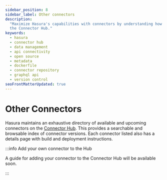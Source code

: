 ```yaml
---
sidebar_position: 8
sidebar_label: Other connectors
description:
  "Maximize Hasura's capabilities with connectors by understanding how to author, publish, setup, and maintain them on
  the Connector Hub."
keywords:
  - hasura
  - connector hub
  - data management
  - api connectivity
  - open source
  - metadata
  - dockerfile
  - connector repository
  - graphql api
  - version control
seoFrontMatterUpdated: true
---
```



# Other Connectors

Hasura maintains an exhaustive directory of available and upcoming connectors on the
[Connector Hub](https://hasura.io/connectors/). This provides a searchable and browsable index of connector versions.
Each connector listed also has a details page with build and deployment instructions.

:::info Add your own connector to the Hub

A guide for adding your connector to the Connector Hub will be available soon.

:::
